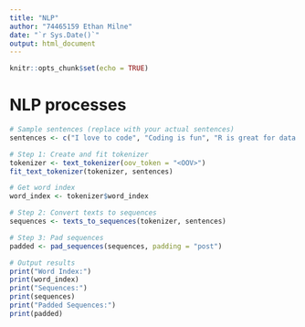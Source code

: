 ```yaml
---
title: "NLP"
author: "74465159 Ethan Milne"
date: "`r Sys.Date()`"
output: html_document
---
```


```r
knitr::opts_chunk$set(echo = TRUE)
```


# NLP processes
```r

# Sample sentences (replace with your actual sentences)
sentences <- c("I love to code", "Coding is fun", "R is great for data science")

# Step 1: Create and fit tokenizer
tokenizer <- text_tokenizer(oov_token = "<OOV>")
fit_text_tokenizer(tokenizer, sentences)

# Get word index
word_index <- tokenizer$word_index

# Step 2: Convert texts to sequences
sequences <- texts_to_sequences(tokenizer, sentences)

# Step 3: Pad sequences
padded <- pad_sequences(sequences, padding = "post")

# Output results
print("Word Index:")
print(word_index)
print("Sequences:")
print(sequences)
print("Padded Sequences:")
print(padded)
```

